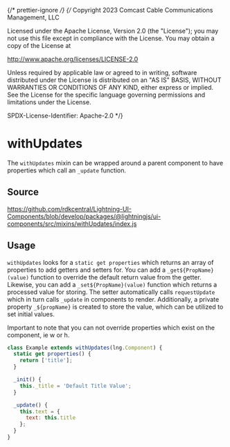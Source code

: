 ﻿{/* prettier-ignore */}
{/*
Copyright 2023 Comcast Cable Communications Management, LLC

Licensed under the Apache License, Version 2.0 (the "License");
you may not use this file except in compliance with the License.
You may obtain a copy of the License at

http://www.apache.org/licenses/LICENSE-2.0

Unless required by applicable law or agreed to in writing, software
distributed under the License is distributed on an "AS IS" BASIS,
WITHOUT WARRANTIES OR CONDITIONS OF ANY KIND, either express or implied.
See the License for the specific language governing permissions and
limitations under the License.

SPDX-License-Identifier: Apache-2.0
\*/}


<Meta of={withUpdatesStories} />

# withUpdates

The `withUpdates` mixin can be wrapped around a parent component to have properties which call an `_update` function.

## Source

https://github.com/rdkcentral/Lightning-UI-Components/blob/develop/packages/@lightningjs/ui-components/src/mixins/withUpdates/index.js

## Usage

`withUpdates` looks for a `static get properties` which returns an array of properties to add getters and setters for.
You can add a `_get${PropName}(value)` function to override the default return value from the getter. Likewise, you
can add a `_set${PropName}(value)` function which returns a processed value for storing. The setter automatically calls
`requestUpdate` which in turn calls `_update` in components to render. Additionally, a private property `_${propName}`
is created to store the value, which can be utilized to set initial values.

Important to note that you can not override properties which exist on the component, ie w or h.

```js
class Example extends withUpdates(lng.Component) {
  static get properties() {
    return ['title'];
  }

  _init() {
    this._title = 'Default Title Value';
  }

  _update() {
    this.text = {
      text: this.title
    };
  }
}
```
